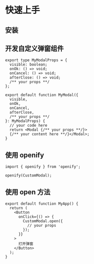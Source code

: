 
# 快速上手

## 安装

<PackageManagerTabs command="install openify" />

## 开发自定义弹窗组件

```tsx pure
export type MyModalProps = {
  visible: boolean;
  onOk: () => void;
  onCancel: () => void;
  afterClose: () => void;
  /** your props **/
};

export default function MyModal({
  visible,
  onOk,
  onCancel,
  afterClose,
  /** your props **/
}: MyModalProps) {
  // your code here
  return <Modal {/** your props **/}>
  {/** your content here **/}</Modal>;
}
```

## 使用 openify

```tsx pure
import { openify } from 'openify';

openify(CustomModal);
```

## 使用 open 方法

```tsx pure
export default function MyApp() {
  return (
    <Button
      onClick={() => {
        CustomModal.open({
          // your props
        });
      }}
    >
      打开弹窗
    </Button>
  );
}
```
